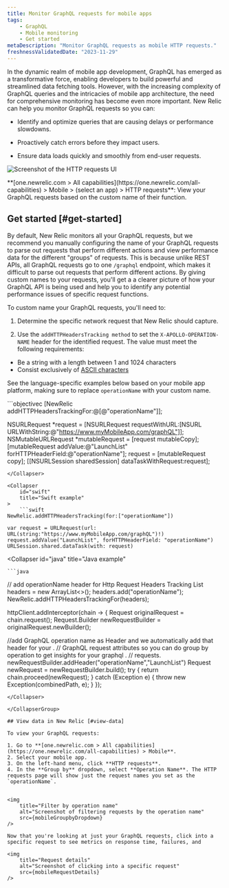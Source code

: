```yaml
---
title: Monitor GraphQL requests for mobile apps
tags:
    - GraphQL
    - Mobile monitoring
    - Get started
metaDescription: "Monitor GraphQL requests as mobile HTTP requests."
freshnessValidatedDate: "2023-11-29"
---
```






In the dynamic realm of mobile app development, GraphQL has emerged as a transformative force, enabling developers to build powerful and streamlined data fetching tools. However, with the increasing complexity of GraphQL queries and the intricacies of mobile app architecture, the need for comprehensive monitoring has become even more important. New Relic can help you monitor GraphQL requests so you can:

* Identify and optimize queries that are causing delays or performance slowdowns.

* Proactively catch errors before they impact users.

* Ensure data loads quickly and smoothly from end-user requests.

<img
    title="HTTP requests"
    alt="Screenshot of the HTTP requests UI"
    src={mobileMobileGraphqlRequests}
/>

<figcaption>
    **[one.newrelic.com > All capabilities](https://one.newrelic.com/all-capabilities) > Mobile > (select an app) > HTTP requests**: View your GraphQL requests based on the custom name of their function.
</figcaption>

## Get started [#get-started]

By default, New Relic monitors all your GraphQL requests, but we recommend you manually configuring the name of your GraphQL requests to parse out requests that perform different actions and view performance data for the different "groups" of requests. This is because unlike REST APIs, all GraphQL requests go to one `/graphql` endpoint, which makes it difficult to parse out requests that perform different actions. By giving custom names to your requests, you'll get a a clearer picture of how your GraphQL API is being used and help you to identify any potential performance issues of specific request functions.


To custom name your GraphQL requests, you'll need to:

1. Determine the specific network request that New Relic should capture.

2. Use the `addHTTPHeadersTracking method` to set the `X-APOLLO-OPERATION-NAME` header for the identified request. The value must meet the following requirements:

* Be a string with a length between 1 and 1024 characters
* Consist exclusively of [ASCII characters](https://www.ascii-code.com/characters)

See the language-specific examples below based on your mobile app platform, making sure to replace `operationName` with your custom name.

<CollapserGroup>
<Collapser
    id="objc"
    title="Objective-c example"
>
    ```objectivec
[NewRelic addHTTPHeadersTrackingFor:@[@"operationName"]];

NSURLRequest *request = [NSURLRequest requestWithURL:[NSURL URLWithString:@"https://www.myMobileApp.com/graphQL"]];
NSMutableURLRequest *mutableRequest = [request mutableCopy];
[mutableRequest addValue:@"LaunchList" forHTTPHeaderField:@"operationName"];
request = [mutableRequest copy];
[[NSURLSession sharedSession] dataTaskWithRequest:request];
```
</Collapser>

<Collapser
    id="swift"
    title="Swift example"
>
    ```swift
NewRelic.addHTTPHeadersTracking(for:["operationName"])
    
var request = URLRequest(url: URL(string:"https://www.myMobileApp.com/graphQL")!)
request.addValue("LaunchList", forHTTPHeaderField: "operationName")
URLSession.shared.dataTask(with: request)
```
</Collapser>

<Collapser
    id="java"
    title="Java example"
>
    ```java
// add operationName header for Http Request Headers Tracking
List<String> headers = new ArrayList<>(); 
headers.add("operationName"); 
NewRelic.addHTTPHeadersTrackingFor(headers);

httpClient.addInterceptor(chain -> {
   Request originalRequest = chain.request();
   Request.Builder newRequestBuilder = originalRequest.newBuilder();

   //add GraphQL operation name as Header and we automatically add that header for your
.   // GraphQL request attributes so you can do group by operation to get insights for your graphql
.   // requests.
   newRequestBuilder.addHeader("operationName","LaunchList")
   Request newRequest = newRequestBuilder.build();
   try {
       return chain.proceed(newRequest);
   } catch (Exception e) {
       throw new Exception(combinedPath, e);
   }
});
```
</Collapser>

</CollapserGroup>

## View data in New Relic [#view-data]

To view your GraphQL requests: 

1. Go to **[one.newrelic.com > All capabilities](https://one.newrelic.com/all-capabilities) > Mobile**.
2. Select your mobile app.
3. On the left-hand menu, click **HTTP requests**.
4. In the **Group by** dropdown, select **Operation Name**. The HTTP requests page will show just the request names you set as the `operationName`.


<img
    title="Filter by operation name"
    alt="Screenshot of filtering requests by the operation name"
    src={mobileGroupbyDropdown}
/>

Now that you're looking at just your GraphQL requests, click into a specific request to see metrics on response time, failures, and 

<img
    title="Request details"
    alt="Screenshot of clicking into a specific request"
    src={mobileRequestDetails}
/>